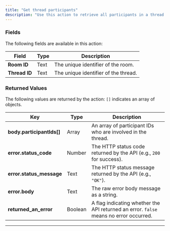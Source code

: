 ```yaml
---
title: "Get thread participants"
description: "Use this action to retrieve all participants in a thread."
---
```



<liveblocksPlus feature="action" />

### Fields

The following fields are available in this action:

| **Field**     | **Type** | **Description**                      |
| ------------- | -------- | ------------------------------------ |
| **Room ID**   | Text     | The unique identifier of the room.   |
| **Thread ID** | Text     | The unique identifier of the thread. |

### Returned Values

The following values are returned by the action: `[]` indicates an array of objects.

| **Key**                   | **Type** | **Description**                                                                       |
| ------------------------- | -------- | ------------------------------------------------------------------------------------- |
| **body.participantIds[]** | Array    | An array of participant IDs who are involved in the thread.                           |
| **error.status_code**     | Number   | The HTTP status code returned by the API (e.g., `200` for success).                   |
| **error.status_message**  | Text     | The HTTP status message returned by the API (e.g., `"OK"`).                           |
| **error.body**            | Text     | The raw error body message as a string.                                               |
| **returned_an_error**     | Boolean  | A flag indicating whether the API returned an error. `false` means no error occurred. |

---

<liveblocksFooter />
